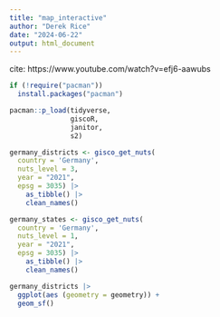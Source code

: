 ```yaml
---
title: "map_interactive"
author: "Derek Rice"
date: "2024-06-22"
output: html_document
---
```


cite: https://www.youtube.com/watch?v=efj6-aawubs

```r
if (!require("pacman"))
  install.packages("pacman")

pacman::p_load(tidyverse,
               giscoR,
               janitor,
               s2)

germany_districts <- gisco_get_nuts(
  country = 'Germany',
  nuts_level = 3,
  year = "2021",
  epsg = 3035) |>
    as_tibble() |>
    clean_names() 

germany_states <- gisco_get_nuts(
  country = 'Germany',
  nuts_level = 1,
  year = "2021",
  epsg = 3035) |>
    as_tibble() |>
    clean_names() 
```


```r
germany_districts |>
  ggplot(aes (geometry = geometry)) +
  geom_sf()

```

```r


```